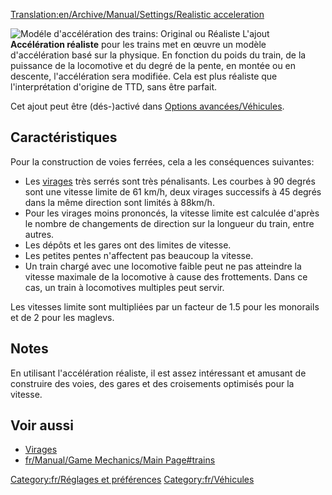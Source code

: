[[Translation:en/Archive/Manual/Settings/Realistic acceleration]]

[[File:fr/Realistic acceleration config.png|frame|right|Modéle d'accélération des trains: ''Original'' ou ''Réaliste'']]
L'ajout '''Accélération réaliste''' pour les trains met en œuvre un modèle d'accélération basé sur la physique. En fonction du poids du train, de la puissance de la locomotive et du degré de la pente, en montée ou en descente, l'accélération sera modifiée. Cela est plus réaliste que l'interprétation d'origine de TTD, sans être parfait.

Cet ajout peut être (dés-)activé dans [[fr/Archive/Manual/Settings/Options avancées/Véhicules#modele-d-acceleration-des-trains|Options avancées/Véhicules]].

==Caractéristiques==
Pour la construction de voies ferrées, cela a les conséquences suivantes:
* Les [[fr/Community/Virage|virages]] très serrés sont très pénalisants. Les courbes à 90 degrés sont une vitesse limite de 61 km/h, deux virages successifs à 45 degrés dans la même direction sont limités à 88km/h.
* Pour les virages moins prononcés, la vitesse limite est calculée d'après le nombre de changements de direction sur la longueur du train, entre autres.
* Les dépôts et les gares ont des limites de vitesse.
* Les petites pentes n'affectent pas beaucoup la vitesse.
* Un train chargé avec une locomotive faible peut ne pas atteindre la vitesse maximale de la locomotive à cause des frottements. Dans ce cas, un train à locomotives multiples peut servir.

Les vitesses limite sont multipliées par un facteur de 1.5 pour les monorails et de 2 pour les maglevs.

==Notes==
En utilisant l'accélération réaliste, il est assez intéressant et amusant de construire des voies, des gares et des croisements optimisés pour la vitesse.

==Voir aussi==
* [[fr/Community/Virage|Virages]]
* [[fr/Manual/Game Mechanics/Main Page#trains]]

[[Category:fr/Réglages et préférences]]
[[Category:fr/Véhicules]]